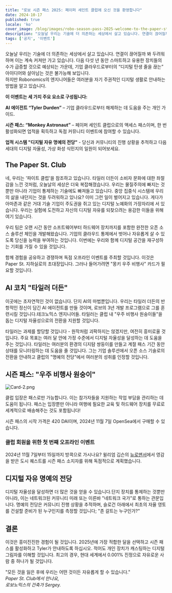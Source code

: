 ```yaml
---
title: "로보 시즌 패스 2025: 페이퍼 세인트 클럽에 오신 것을 환영합니다"
date: 2024-10-17
published: true
locale: 'ko'
cover_image: /blog/images/robo-season-pass-2025-welcome-to-the-paper-st-club/cover.png
description: "오늘날 우리는 기술에 더 의존하는 세상에서 살고 있습니다. 연결이 끊어질까 봐 두려워하며 이는 계속 커져만 가고 있습니다. 다음 다섯 년 동안 스마트하고 유용한 장치들의 수가 급증할 것으로 예상되는 가운데, 기업 클라우드로부터의 “디지털 탄생 줄을 끊는” 아이디어와 살아남는 것은 불가능해 보입니다."
tags: ['공지', '이벤트']
---
```


오늘날 우리는 기술에 더 의존하는 세상에서 살고 있습니다. 연결이 끊어질까 봐 두려워하며 이는 계속 커져만 가고 있습니다. 다음 다섯 년 동안 스마트하고 유용한 장치들의 수가 급증할 것으로 예상되는 가운데, 기업 클라우드로부터의 “디지털 탄생 줄을 끊는” 아이디어와 살아남는 것은 불가능해 보입니다.   
하지만 Robonomics의 엔지니어들은 여러분을 자기 주권적인 디지털 생활로 안내하는 방법을 알고 있습니다.

**이 이벤트는 세 가지 주요 요소로 구성됩니다:**

**AI 에이전트 “Tyler Durden”** – 기업 클라우드로부터 해제하는 데 도움을 주는 개인 가이드.

**시즌 패스: “Monkey Astronaut”** – 페이퍼 세인트 클럽으로의 액세스 패스이며, 한 번활성화되면 업적을 획득하고 독점 커뮤니티 이벤트에 참여할 수 있습니다.

**업적 시스템 "디지털 자유 명예의 전당"** - 당신과 커뮤니티의 진행 상황을 추적하고 다음 세대의 디지털 자율성, 가상 화성 식민지의 일원이 되어보세요.

## The Paper St. Club   
네, 우리는 '파이트 클럽'을 참조하고 있습니다. 타일러 더든이 소비자 문화에 대한 좌절감을 느낀 것처럼, 오늘날의 세상은 더욱 복잡해졌습니다. 우리는 물질주의에 빠지는 것뿐만 아니라 기업이 통제하는 기술에도 빠져들고 있습니다. 중앙 집중식 시스템에 우리의 삶을 내던지는 것을 두려워하고 있나요? 이미 그런 일이 벌어지고 있습니다. 게다가 아마존과 같은 거대 기술 기업이 주도권을 쥐고 있는 디지털 노예화의 가장자리에 서 있습니다. 우리는 실험에 도전하고 자신의 디지털 자유를 되찾으려는 용감한 이들을 위해 여기 있습니다.

우리 팀은 오랜 시간 동안 소프트웨어부터 하드웨어 장치까지를 포함한 완전한 오픈 소스 솔루션 체인을 개발해왔습니다. 기업의 클라우드 통제에서 벗어나 자유롭게 살 수 있도록 당신을 능력을 부여하는 것입니다. 이번에는 우리와 함께 디지털 공간을 재구성하는 기회를 가질 수 있을 것입니다.

함께 경험을 공유하고 경쟁하며 독점 오프라인 이벤트를 주최할 것입니다. 이것은 Paper St. 지하실로의 초대장입니다. 그러나 들어가려면 "몽키 우주 비행사" 카드가 필요할 것입니다.

## AI 코치 "타일러 더든"   
이곳에는 초자연적인 것이 없습니다. 단지 AI의 마법뿐입니다. 우리는 타일러 더든의 반항적인 정신이 담긴 AI 에이전트를 만들 것이며, 로브의 3년 개발 프로그램으로 그를 훈련시킬 것입니다.테크노믹스 엔지니어들. 타일러는 클럽 내 "우주 비행사 원숭이들"을 돕는 디지털 자율성으로의 전환을 지원할 것입니다.

타일러는 과제를 할당할 것입니다 - 원작처럼 괴팍하지는 않겠지만, 여전히 흥미로울 것입니다. 주요 목표는 여러 달 안에 가정 수준에서 디지털 자율성을 달성하는 데 도움을 주는 것입니다. 타일러는 여러분의 환경의 디지턈 쌍둥이를 만들고 계절 패스 기간 동안 상태를 모니터링하는 데 도움을 줄 것입니다. 그는 기업 솔루션에서 오픈 소스 기술로의 전환을 안내하고 클럽의 "명예의 전당"에서 여러분의 성취를 인정할 것입니다.

## 시즌 패스: "우주 비행사 원숭이"

![Card-2.png](/blog/images/robo-season-pass-2025-welcome-to-the-paper-st-club/card-2.png)

클럽 입장은 패스로만 가능합니다. 이는 참가자들을 지원하는 작업 부담을 관리하는 데 도움이 됩니다. 패스는 입장뿐만 아니라 여행에 필요한 교육 및 하드웨어 장치를 무료로 세계적으로 배송해주는 것도 포함됩니다!

시즌 패스의 시작 가격은 420 DAI이며, 2024년 11월 7일 OpenSea에서 구매할 수 있습니다.

### 클럽 회원을 위한 첫 번째 오프라인 이벤트
2024년 11월 7일부터 15일까지 방콕으로 가시나요? 윌리엄 깁슨의 [뉴로맨서](https://x.com/AIRA_Robonomics/status/1844293067009929439)에서 영감을 받은 도시 퀘스트를 시즌 패스 소지자를 위해 독점적으로 계획했습니다.

## 디지털 자유 명예의 전당
디지털 자율성을 달성하면 더 많은 것을 얻을 수 있습니다.단지 장치를 통제하는 것뿐만 아니라, 이는 네트워크된 커뮤니티 미래 또는 이른바 "네트워크 국가"로 통하는 관문입니다. 명예의 전당은 커뮤니티 진행 상황을 추적하며, 슬로건 아래에서 최초의 자율 영토를 건설할 준비가 된 누구인지를 측정할 것입니다; "존 갈트는 누구인가?"

## 결론  
이것은 흥미진진한 경험이 될 것입니다. 2025년에 가장 적합한 달을 선택하고 시즌 패스를 활성화하고 Tyler가 안내하도록 하십시오. 적어도 개인 장치가 캐스팅하는 디지털 그림자를 이해할 것입니다. 최고의 경우, 현대 세계에서 0.001% 진정으로 자유로운 사람 중 하나가 될 것입니다.

"모든 것을 잃은 후에 우리는 어떤 것이든 자유롭게 할 수 있습니다."  
*Paper St. Club에서 만나요,  
로보노믹스의 건축가 Sergey.*